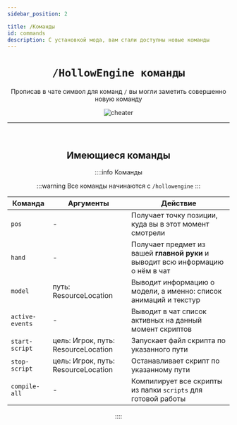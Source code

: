 ```yaml
---
sidebar_position: 2

title: /Команды
id: commands
description: С установкой мода, вам стали доступны новые команды
---
```



<div align="center">

# `/HollowEngine команды`

Прописав в чате символ для команд `/` вы могли заметить совершенно новую команду

<link rel="preload" as="image" href="@site/static/img/doc/titles/Commands0.webp" />
<div className="show" id="mask">

![cheater](@site/static/img/doc/titles/Commands0.webp "Читерюга")

</div>

---

<br />

## Имеющиеся команды

::::info Команды

:::warning Все команды начинаются с
`/hollowengine`
:::

| Команда         | Аргументы                           | Действие                                                                        |
|-----------------|-------------------------------------|---------------------------------------------------------------------------------|
| `pos`           | -                                   | Получает точку позиции, куда вы в этот момент смотрели                          |
| `hand`          | -                                   | Получает предмет из вашей **главной руки** и выводит всю информацию о нём в чат |
| `model`         | путь: ResourceLocation              | Выводит информацию о модели, а именно: список анимаций и текстур                |
| `active-events` | -                                   | Выводит в чат список активных на данный момент скриптов                         |
| `start-script`  | цель: Игрок, путь: ResourceLocation | Запускает файл скрипта по указанного пути                                       |
| `stop-script`   | цель: Игрок, путь: ResourceLocation | Останавливает скрипт по указанному пути                                         |
| `compile-all`   | -                                   | Компилирует все скрипты из папки `scripts` для готовой работы                   |

::::

</div>
